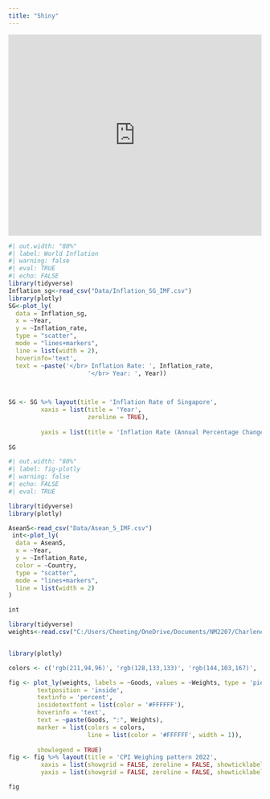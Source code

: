 ```yaml
---
title: "Shiny"
---
```

<iframe height="400" width="100%" frameborder="no" src="https://charlenentx.shinyapps.io/shiny/"> </iframe>

```r
#| out.width: "80%"
#| label: World Inflation
#| warning: false
#| eval: TRUE
#| echo: FALSE
library(tidyverse)
Inflation_sg<-read_csv("Data/Inflation_SG_IMF.csv")
library(plotly)
SG<-plot_ly(
  data = Inflation_sg,
  x = ~Year, 
  y = ~Inflation_rate,
  type = "scatter",
  mode = "lines+markers",
  line = list(width = 2),
  hoverinfo='text',
  text = ~paste('</br> Inflation Rate: ', Inflation_rate,
                      '</br> Year: ', Year))
                    


SG <- SG %>% layout(title = 'Inflation Rate of Singapore',
         xaxis = list(title = 'Year',
                      zeroline = TRUE),
                      
         yaxis = list(title = 'Inflation Rate (Annual Percentage Change)', zeroline = TRUE, range = c(-2, 9)))
                    
SG
```
```r
#| out.width: "80%"
#| label: fig-plotly
#| warning: false
#| echo: FALSE
#| eval: TRUE

library(tidyverse)
library(plotly)

Asean5<-read_csv("Data/Asean_5_IMF.csv")
 int<-plot_ly(
  data = Asean5,
  x = ~Year, 
  y = ~Inflation_Rate,
  color = ~Country,
  type = "scatter",
  mode = "lines+markers",
  line = list(width = 2)
)

int
```

```r
library(tidyverse)
weights<-read.csv("C:/Users/Cheeting/OneDrive/Documents/NM2207/Charlenentx.github.io/Data/percentage_goods_singstat.csv")


library(plotly)

colors <- c('rgb(211,94,96)', 'rgb(128,133,133)', 'rgb(144,103,167)', 'rgb(171,104,87)', 'rgb(114,147,203)')

fig <- plot_ly(weights, labels = ~Goods, values = ~Weights, type = 'pie',2
        textposition = 'inside',
        textinfo = 'percent',
        insidetextfont = list(color = '#FFFFFF'),
        hoverinfo = 'text',
        text = ~paste(Goods, ":", Weights),
        marker = list(colors = colors,
                      line = list(color = '#FFFFFF', width = 1)),
                     
        showlegend = TRUE)
fig <- fig %>% layout(title = 'CPI Weighing pattern 2022',
         xaxis = list(showgrid = FALSE, zeroline = FALSE, showticklabels = FALSE),
         yaxis = list(showgrid = FALSE, zeroline = FALSE, showticklabels = FALSE))

fig



```